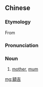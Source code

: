 {{also|额吉}}
==Chinese==
{{zh-forms|s=额吉}}

===Etymology===
From {{etyl|mn|zh}} {{m|mn|ээж|tr=eji||mother}}

===Pronunciation===
{{zh-pron
|m=éjí
|cat=n
}}

===Noun===
{{zh-noun}}

# {{lb|zh|Mongolia}} [[mother]], [[mum]]

[[mg:額吉]]